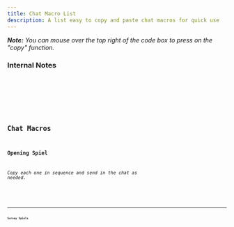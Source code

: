 ---
title: Chat Macro List
description: A list easy to copy and paste chat macros for quick use
---


_**Note:** You can mouse over the top right of the code box to press on the "copy" function._

### Internal Notes

<Tabs>
  <TabItem label="General">
    <Code code={generalNotes} lang="mdx" title="General" frame="none" />
  </TabItem>
  <TabItem label="RMA">
    <Code code={RMANotes} lang="mdx" title="RMA" frame="none" />
  </TabItem>
</Tabs>

## Chat Macros

### Opening Spiel

_Copy each one in sequence and send in the chat as needed._

<Code
  code="Hi Customer! Thank you for reaching out to Meta Store Support via chat."
  title="opening1"
  frame="none"
/>
<Code
  code="My name is Aaron, and I will be assisting you with your concerns today."
  title="opening2"
  frame="none"
/>
<Code
  code="Before we start, I wanted to let you know that just in case we get disconnected at any point, you can reach back out to us anytime using this ticket number: #42069 as a reference."
  title="opening3"
  frame="none"
/>
<Code
  code="Please keep the browser tab and/or chat window open during the session so that we don't disconnect."
  title="opening4"
  frame="none"
/>

---

### Survey Spiels

<Tabs>
  <TabItem label="Default">
    <Code
      code="You may receive a short survey through email within the next 48 hours, and I'd appreciate you sharing any feedback on the service you received today."
      title="default"
      frame="none"
    />
  </TabItem>
  <TabItem label="Alt 1">
    <Code
      code="Thank you for choosing our service! We value your feedback and will be sending a short survey to your associated email shortly."
      title="alt1"
      frame="none"
    />
  </TabItem>
  <TabItem label="Alt 2">
    <Code
      code="We may send you a short survey via email soon to gather feedback on your experience with our service today. Thank you in advance for your valuable input!"
      title="alt2"
      frame="none"
    />
  </TabItem>
  <TabItem label="Alt 3">
    <Code
      code="If you have a few minutes, I’d appreciate you sharing feedback on the support I’ve provided you today."
      title="alt3"
      frame="none"
    />
  </TabItem>
  <TabItem label="Alt 4">
    <Code
      code="Before you leave, you may receive a short survey through email within the next 48 hours, and I'd appreciate you sharing any feedback on the service you received today."
      title="alt4"
      frame="none"
    />
  </TabItem>
  <TabItem label="Alt 5">
    <Code
      code="Finally, (customer's name), you may receive a short survey through email within the next couple of hours, and I'd appreciate you sharing any feedback on the service you received from us today. The survey will be sent to xxx (email)."
      title="alt5"
      frame="none"
    />
  </TabItem>
</Tabs>
